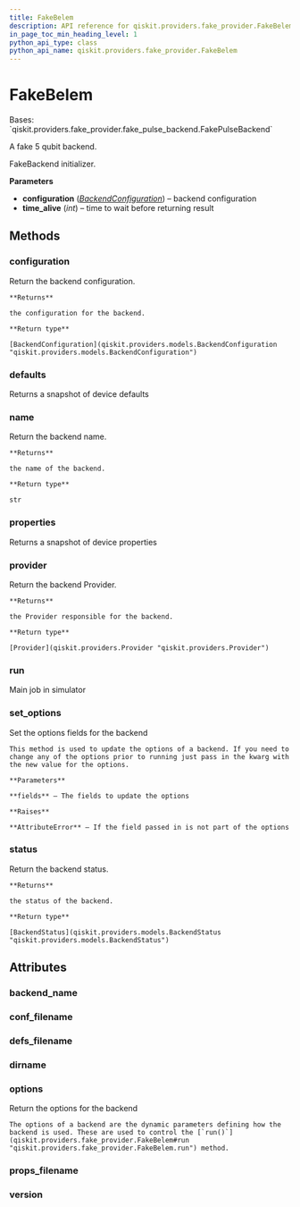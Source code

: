 ```yaml
---
title: FakeBelem
description: API reference for qiskit.providers.fake_provider.FakeBelem
in_page_toc_min_heading_level: 1
python_api_type: class
python_api_name: qiskit.providers.fake_provider.FakeBelem
---
```


# FakeBelem

<Class id="qiskit.providers.fake_provider.FakeBelem" isDedicatedPage={true} github="https://github.com/qiskit/qiskit/tree/stable/0.21/qiskit/providers/fake_provider/backends/belem/fake_belem.py" signature="FakeBelem">
  Bases: `qiskit.providers.fake_provider.fake_pulse_backend.FakePulseBackend`

  A fake 5 qubit backend.

  FakeBackend initializer.

  **Parameters**

  *   **configuration** ([*BackendConfiguration*](qiskit.providers.models.BackendConfiguration "qiskit.providers.models.BackendConfiguration")) – backend configuration
  *   **time\_alive** (*int*) – time to wait before returning result

  ## Methods

  ### configuration

  <Function id="qiskit.providers.fake_provider.FakeBelem.configuration" name="configuration" signature="FakeBelem.configuration()">
    Return the backend configuration.

    **Returns**

    the configuration for the backend.

    **Return type**

    [BackendConfiguration](qiskit.providers.models.BackendConfiguration "qiskit.providers.models.BackendConfiguration")
  </Function>

  ### defaults

  <Function id="qiskit.providers.fake_provider.FakeBelem.defaults" name="defaults" signature="FakeBelem.defaults()">
    Returns a snapshot of device defaults
  </Function>

  ### name

  <Function id="qiskit.providers.fake_provider.FakeBelem.name" name="name" signature="FakeBelem.name()">
    Return the backend name.

    **Returns**

    the name of the backend.

    **Return type**

    str
  </Function>

  ### properties

  <Function id="qiskit.providers.fake_provider.FakeBelem.properties" name="properties" signature="FakeBelem.properties()">
    Returns a snapshot of device properties
  </Function>

  ### provider

  <Function id="qiskit.providers.fake_provider.FakeBelem.provider" name="provider" signature="FakeBelem.provider()">
    Return the backend Provider.

    **Returns**

    the Provider responsible for the backend.

    **Return type**

    [Provider](qiskit.providers.Provider "qiskit.providers.Provider")
  </Function>

  ### run

  <Function id="qiskit.providers.fake_provider.FakeBelem.run" name="run" signature="FakeBelem.run(run_input, **kwargs)">
    Main job in simulator
  </Function>

  ### set\_options

  <Function id="qiskit.providers.fake_provider.FakeBelem.set_options" name="set_options" signature="FakeBelem.set_options(**fields)">
    Set the options fields for the backend

    This method is used to update the options of a backend. If you need to change any of the options prior to running just pass in the kwarg with the new value for the options.

    **Parameters**

    **fields** – The fields to update the options

    **Raises**

    **AttributeError** – If the field passed in is not part of the options
  </Function>

  ### status

  <Function id="qiskit.providers.fake_provider.FakeBelem.status" name="status" signature="FakeBelem.status()">
    Return the backend status.

    **Returns**

    the status of the backend.

    **Return type**

    [BackendStatus](qiskit.providers.models.BackendStatus "qiskit.providers.models.BackendStatus")
  </Function>

  ## Attributes

  ### backend\_name

  <Attribute id="qiskit.providers.fake_provider.FakeBelem.backend_name" name="backend_name" attributeValue="'fake_belem'" />

  ### conf\_filename

  <Attribute id="qiskit.providers.fake_provider.FakeBelem.conf_filename" name="conf_filename" attributeValue="'conf_belem.json'" />

  ### defs\_filename

  <Attribute id="qiskit.providers.fake_provider.FakeBelem.defs_filename" name="defs_filename" attributeValue="'defs_belem.json'" />

  ### dirname

  <Attribute id="qiskit.providers.fake_provider.FakeBelem.dirname" name="dirname" attributeValue="'/home/runner/work/qiskit/qiskit/.tox/docs/lib/python3.8/site-packages/qiskit/providers/fake_provider/backends/belem'" />

  ### options

  <Attribute id="qiskit.providers.fake_provider.FakeBelem.options" name="options">
    Return the options for the backend

    The options of a backend are the dynamic parameters defining how the backend is used. These are used to control the [`run()`](qiskit.providers.fake_provider.FakeBelem#run "qiskit.providers.fake_provider.FakeBelem.run") method.
  </Attribute>

  ### props\_filename

  <Attribute id="qiskit.providers.fake_provider.FakeBelem.props_filename" name="props_filename" attributeValue="'props_belem.json'" />

  ### version

  <Attribute id="qiskit.providers.fake_provider.FakeBelem.version" name="version" attributeValue="1" />
</Class>

